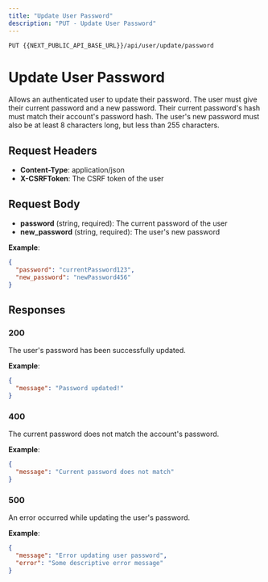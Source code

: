 ```yaml
---
title: "Update User Password"
description: "PUT - Update User Password"
---
```

```
PUT {{NEXT_PUBLIC_API_BASE_URL}}/api/user/update/password
```

# Update User Password

Allows an authenticated user to update their password. The user must give their current password and a new password.
Their current password's hash must match their account's password hash. The user's new password must also be at least 8 characters long, but
less than 255 characters.

## Request Headers

- **Content-Type**: application/json  
- **X-CSRFToken**: The CSRF token of the user  

## Request Body

- **password** (string, required): The current password of the user
- **new_password** (string, required): The user's new password

**Example**:  
```json
{
  "password": "currentPassword123",
  "new_password": "newPassword456"
}
```

## Responses

### 200
The user's password has been successfully updated.  

**Example**:  
```json
{
  "message": "Password updated!"
}
```

### 400
The current password does not match the account's password.  

**Example**:  
```json
{
  "message": "Current password does not match"
}
```

### 500
An error occurred while updating the user's password.  

**Example**:  
```json
{
  "message": "Error updating user password",
  "error": "Some descriptive error message"
}
```